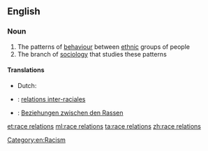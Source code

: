 ==English==
{{wikipedia}}

===Noun===
{{en-noun|head=[[race]] [[relations]]|-}}

# The patterns of [[behaviour]] between [[ethnic]] groups of people
# The branch of [[sociology]] that studies these patterns

====Translations====
{{trans-top|the patterns of behaviour between ethnic groups of people}}
* Dutch: {{t|nl|rassenrelaties|p}}
{{trans-mid}}
{{trans-bottom}}

{{trans-top|the branch of sociology that studies these patterns}}
{{trans-mid}}
{{trans-bottom}}

{{checktrans-top}}
* {{ttbc|fr}}: [[relations inter-raciales]] {{g|f-p}}
{{trans-mid}}
* {{ttbc|de}}: [[Beziehungen zwischen den Rassen]] {{g|f-p}}
{{trans-bottom}}

[[Category:en:Racism]]

[[et:race relations]]
[[ml:race relations]]
[[ta:race relations]]
[[zh:race relations]]